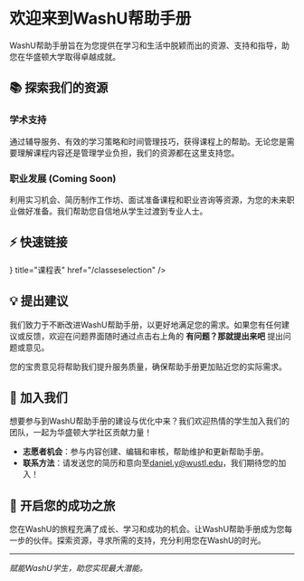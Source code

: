 
# 欢迎来到WashU帮助手册

WashU帮助手册旨在为您提供在学习和生活中脱颖而出的资源、支持和指导，助您在华盛顿大学取得卓越成就。

## 📚 探索我们的资源

### **学术支持**
通过辅导服务、有效的学习策略和时间管理技巧，获得课程上的帮助。无论您是需要理解课程内容还是管理学业负担，我们的资源都在这里支持您。

### **职业发展** (Coming Soon)
利用实习机会、简历制作工作坊、面试准备课程和职业咨询等资源，为您的未来职业做好准备。我们帮助您自信地从学生过渡到专业人士。

## ⚡ 快速链接

<Cards>
  <Cards.Card
    icon={<CardsIcon />}
    title="课程表"
    href="/classeselection"
  />
</Cards>

## 💡 提出建议

我们致力于不断改进WashU帮助手册，以更好地满足您的需求。如果您有任何建议或反馈，欢迎在问题界面随时通过点击右上角的 **有问题？那就提出来吧** 提出问题或意见。

您的宝贵意见将帮助我们提升服务质量，确保帮助手册更加贴近您的实际需求。

## 🤝 加入我们

想要参与到WashU帮助手册的建设与优化中来？我们欢迎热情的学生加入我们的团队，一起为华盛顿大学社区贡献力量！

- **志愿者机会**：参与内容创建、编辑和审核，帮助维护和更新帮助手册。
- **联系方法**：请发送您的简历和意向至[daniel.y@wustl.edu](mailto:joinus@wustl.edu)，我们期待您的加入！

## 🚀 开启您的成功之旅

您在WashU的旅程充满了成长、学习和成功的机会。让WashU帮助手册成为您每一步的伙伴。探索资源，寻求所需的支持，充分利用您在WashU的时光。

---

*赋能WashU学生，助您实现最大潜能。*

